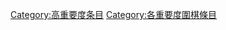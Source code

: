 {{emptycat}}

{{Articles by Importance|topic=圍棋|project=圍棋|format=toccolours}}
{{CategoryTOC}}

[[Category:高重要度条目|Category:高重要度条目]] 
[[Category:各重要度圍棋條目|Category:各重要度圍棋條目]]